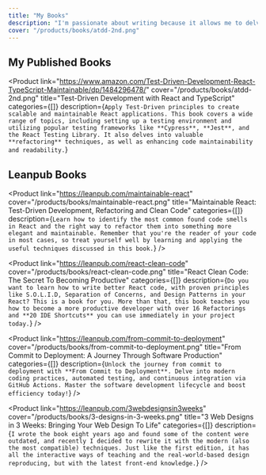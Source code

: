 ```yaml
---
title: "My Books"
description: "I'm passionate about writing because it allows me to delve deeply into a subject and examine it from various perspectives. For those who appreciate absorbing content at their leisure, books are undoubtedly an excellent choice. My preference is for a methodical teaching approach, leading my audience from the basics to a point where concepts of maintainability, testability, superior design, and inherent quality become clear and logical."
cover: "/products/books/atdd-2nd.png"
---
```



## My Published Books

<Product link="https://www.amazon.com/Test-Driven-Development-React-TypeScript-Maintainable/dp/1484296478/"
         cover="/products/books/atdd-2nd.png" title="Test-Driven Development with React and TypeScript"
         categories={[]}
         description={`Apply Test-Driven principles to create scalable and maintainable React applications. This book covers a wide range of
  topics, including setting up a testing environment and utilizing popular testing frameworks like **Cypress**,
  **Jest**, and the React Testing Library. It also delves into valuable **refactoring** techniques, as well as enhancing
  code maintainability and readability.`}
>
</Product>


## Leanpub Books

<Product
  link="https://leanpub.com/maintainable-react"
  cover="/products/books/maintainable-react.png"
  title="Maintainable React: Test-Driven Development, Refactoring and Clean Code"
  categories={[]}
  description={`Learn how to identify the most common found code smells in React and the right way to refactor them into something more elegant and maintainable. Remember that you're the reader of your code in most cases, so treat yourself well by learning and applying the useful techniques discussed in this book.`}
/>

<Product
  link="https://leanpub.com/react-clean-code"
  cover="/products/books/react-clean-code.png"
  title="React Clean Code: The Secret To Becoming Productive"
  categories={[]}
  description={`Do you want to learn how to write better React code, with proven principles like S.O.L.I.D, Separation of Concerns, and Design Patterns in your React? This is a book for you. More than that, this book teaches you how to become a more productive developer with over 16 Refactorings and **20 IDE Shortcuts** you can use immediately in your project today.`}
/>

<Product
  link="https://leanpub.com/from-commit-to-deployment"
  cover="/products/books/from-commit-to-deployment.png"
  title="From Commit to Deployment: A Journey Through Software Production"
  categories={[]}
  description={`Unlock the journey from commit to deployment with **From Commit to Deployment**. Delve into modern coding practices, automated testing, and continuous integration via GitHub Actions. Master the software development lifecycle and boost efficiency today!`}
/>

<Product
  link="https://leanpub.com/3webdesignsin3weeks"
  cover="/products/books/3-designs-in-3-weeks.png"
  title="3 Web Designs in 3 Weeks: Bringing Your Web Design To Life"
  categories={[]}
  description={`I wrote the book eight years ago and found some of the content were outdated, and recently I decided to rewrite it with the modern (also the most compatible) techniques. Just like the first edition, it has all the interactive ways of teaching and the real-world-based design reproducing, but with the latest front-end knowledge.`}
/>
